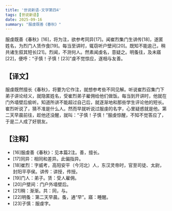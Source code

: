 ```yaml
---
title: '世说新语-文学第四4'
tags: [世说新语]
date: 2025-09-16
summary: "服虔既善《春秋》"
---
```


服虔既善《春秋》[16]，将为注，欲参考同异[17]。闻崔烈集门生讲传[18]，遂匿姓名，为烈门人赁作食[19]。每当至讲时，辄窃听户壁间[20]。既知不能逾己，稍共诸生叙其短长[21]。烈闻，不测何人。然素闻虔名，意疑之。明蚤往，及未寤[22]，便呼：“子慎！子慎！[23]”虔不觉惊应，遂相与友善。

## 【译文】

服虔既然擅长《春秋》，将要为它作注，就想参考些不同见解。听说崔烈召集门下弟子讲论经义，就隐匿姓名，受崔烈弟子雇佣给他们做饭。每当到开讲时，他就在门外墙壁后偷听。知道所讲不能超过自己后，就逐渐地和那些学生评论他的短长。崔烈听说了，猜不准是什么人。然而早就听说过服虔的名字，心里疑惑就是他。第二天早晨前往，趁他还没醒，就叫：“子慎！子慎！”服虔惊醒，不知不觉答应了，于是二人成了好朋友。

## 【注释】

- [16]服虔善《春秋》：见本篇2注。善，擅长。
- [17]同异：相同和差异。此偏指异。
- [18]崔烈：字威考，高阳安平（今河北）人，东汉灵帝时，官至司徒、太尉，封阳平亭侯。讲传：讲授，传授。
- [19]门人：弟子。赁：受人雇佣。
- [20]户壁间：门户外墙壁后。
- [21]稍：渐渐。共：同，与。
- [22]明蚤：第二天早晨。蚤，通“早”。寤：睡醒。
- [23]子慎：服虔字。
